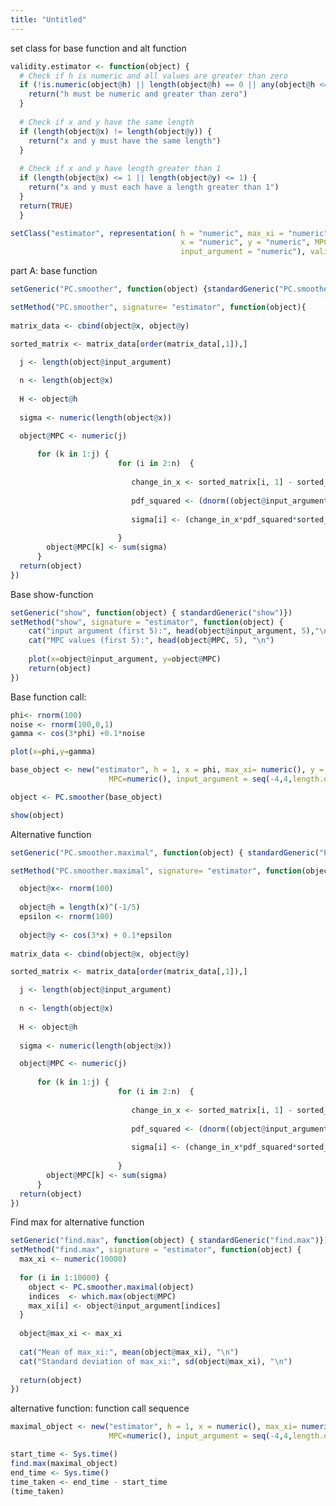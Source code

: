 ---
title: "Untitled"
---

set class for base function and alt function
```{r}
validity.estimator <- function(object) {
  # Check if h is numeric and all values are greater than zero
  if (!is.numeric(object@h) || length(object@h) == 0 || any(object@h <= 0)) {
    return("h must be numeric and greater than zero") 
  }
  
  # Check if x and y have the same length
  if (length(object@x) != length(object@y)) {
    return("x and y must have the same length")
  }
 
  # Check if x and y have length greater than 1
  if (length(object@x) <= 1 || length(object@y) <= 1) {
    return("x and y must each have a length greater than 1")
  }
  return(TRUE) 
  }

setClass("estimator", representation( h = "numeric", max_xi = "numeric", 
                                      x = "numeric", y = "numeric", MPC = "numeric",
                                      input_argument = "numeric"), validity = validity.estimator)

```

part A: base function
```{r}
setGeneric("PC.smoother", function(object) {standardGeneric("PC.smoother")})

setMethod("PC.smoother", signature= "estimator", function(object){
  
matrix_data <- cbind(object@x, object@y)

sorted_matrix <- matrix_data[order(matrix_data[,1]),]

  j <- length(object@input_argument)
 
  n <- length(object@x)
  
  H <- object@h
  
  sigma <- numeric(length(object@x))

  object@MPC <- numeric(j)
  
      for (k in 1:j) {
                        for (i in 2:n)  { 
                          
                           change_in_x <- sorted_matrix[i, 1] - sorted_matrix[i - 1, 1]
                          
                           pdf_squared <- (dnorm((object@input_argument[k] - sorted_matrix[i, 1]) / H,0,1))^2
                          
                           sigma[i] <- (change_in_x*pdf_squared*sorted_matrix[i,2])/H
                        
                        }
        object@MPC[k] <- sum(sigma)
      }
  return(object)
})
```

Base show-function
```{r}
setGeneric("show", function(object) { standardGeneric("show")})
setMethod("show", signature = "estimator", function(object) {
    cat("input argument (first 5):", head(object@input_argument, 5),"\n")
    cat("MPC values (first 5):", head(object@MPC, 5), "\n")
   
    plot(x=object@input_argument, y=object@MPC)
    return(object)
})
```

Base function call:
```{r}

phi<- rnorm(100)
noise <- rnorm(100,0,1)
gamma <- cos(3*phi) +0.1*noise

plot(x=phi,y=gamma)

base_object <- new("estimator", h = 1, x = phi, max_xi= numeric(), y = gamma, 
                      MPC=numeric(), input_argument = seq(-4,4,length.out=500))

object <- PC.smoother(base_object)

show(object)
```



Alternative function
```{r}
setGeneric("PC.smoother.maximal", function(object) { standardGeneric("PC.smoother.maximal")})

setMethod("PC.smoother.maximal", signature= "estimator", function(object){

  object@x<- rnorm(100)
  
  object@h = length(x)^(-1/5)
  epsilon <- rnorm(100)
  
  object@y <- cos(3*x) + 0.1*epsilon
  
matrix_data <- cbind(object@x, object@y)

sorted_matrix <- matrix_data[order(matrix_data[,1]),]

  j <- length(object@input_argument)
 
  n <- length(object@x)
  
  H <- object@h
  
  sigma <- numeric(length(object@x))

  object@MPC <- numeric(j)
  
      for (k in 1:j) {
                        for (i in 2:n)  { 
                          
                           change_in_x <- sorted_matrix[i, 1] - sorted_matrix[i - 1, 1]
                          
                           pdf_squared <- (dnorm((object@input_argument[k] - sorted_matrix[i, 1]) / H,0,1))^2
                          
                           sigma[i] <- (change_in_x*pdf_squared*sorted_matrix[i,2])/H
                        
                        }
        object@MPC[k] <- sum(sigma)
      }
  return(object)
})
```

Find max for alternative function
```{r}
setGeneric("find.max", function(object) { standardGeneric("find.max")})
setMethod("find.max", signature = "estimator", function(object) {
  max_xi <- numeric(10000)
  
  for (i in 1:10000) {
    object <- PC.smoother.maximal(object)
    indices  <- which.max(object@MPC)
    max_xi[i] <- object@input_argument[indices]  
  }
  
  object@max_xi <- max_xi  
  
  cat("Mean of max_xi:", mean(object@max_xi), "\n")
  cat("Standard deviation of max_xi:", sd(object@max_xi), "\n")
  
  return(object)  
})

```

alternative function: function call sequence
```{r}
maximal_object <- new("estimator", h = 1, x = numeric(), max_xi= numeric(), y = numeric(), 
                      MPC=numeric(), input_argument = seq(-4,4,length.out=500))

start_time <- Sys.time()
find.max(maximal_object)
end_time <- Sys.time()
time_taken <- end_time - start_time
(time_taken)
```

